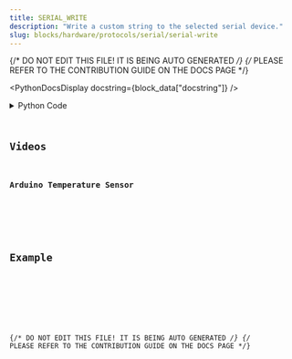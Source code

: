 ```yaml
---
title: SERIAL_WRITE
description: "Write a custom string to the selected serial device."
slug: blocks/hardware/protocols/serial/serial-write
---
```


{/* DO NOT EDIT THIS FILE! IT IS BEING AUTO GENERATED */}
{/* PLEASE REFER TO THE CONTRIBUTION GUIDE ON THE DOCS PAGE */}


<PythonDocsDisplay docstring={block_data["docstring"]} />
<details>
<summary>Python Code</summary>



<Code code={pythonCode} lang="py" wrap theme="dracula" />

[Find this Flojoy Block on GitHub](https://github.com/flojoy-ai/blocks/blob/main/blocks/HARDWARE/PROTOCOLS/SERIAL/SERIAL_WRITE/SERIAL_WRITE.py)

</details>

## Videos


### Arduino Temperature Sensor

<div className="not-content">
<YouTube id="https://www.youtube.com/watch?v=SD-bmpZVq2c" />
</div>

## Example


<GetHelpWidget />


<AppDisplay app={app} blockName="SERIAL_WRITE" client:visible />


<Example />

{/* DO NOT EDIT THIS FILE! IT IS BEING AUTO GENERATED */}
{/* PLEASE REFER TO THE CONTRIBUTION GUIDE ON THE DOCS PAGE */}
